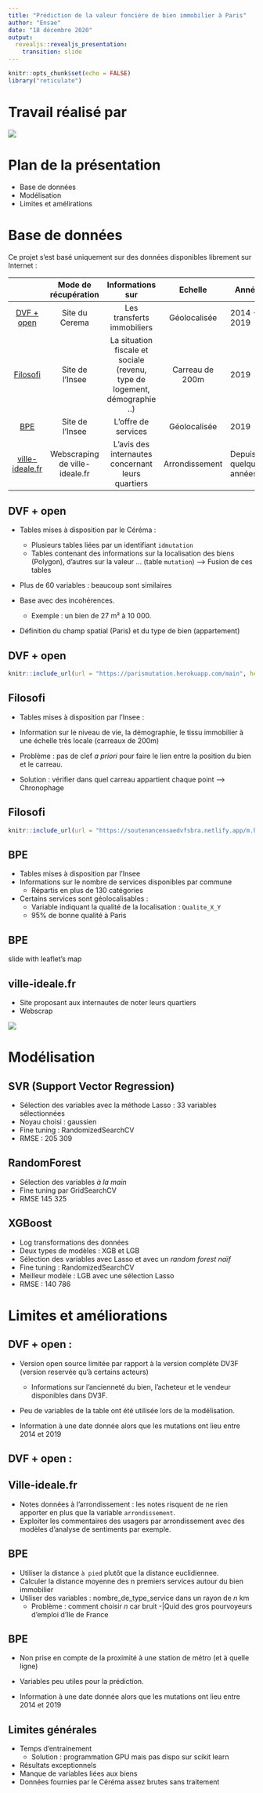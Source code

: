 ```yaml
---
title: "Prédiction de la valeur foncière de bien immobilier à Paris"
author: "Ensae"
date: "18 décembre 2020"
output: 
  revealjs::revealjs_presentation:
    transition: slide
---
```



```r
knitr::opts_chunk$set(echo = FALSE)
library("reticulate")
```

# Travail réalisé par 

![](https://soutenancensaedvfsbra.netlify.app/auteur_proj.png)

# Plan de la présentation
- Base de données
- Modélisation
- Limites et amélirations


# Base de données

Ce projet s'est basé uniquement sur des données disponibles librement sur Internet : 

|                                                                    |      Mode de  récupération     |                              Informations sur                              |     Echelle     | Année                  |
|:------------------------------------------------------------------:|:------------------------------:|:--------------------------------------------------------------------------:|:---------------:|------------------------|
|     [DVF + open](https://cerema.app.box.com/v/dvfplus-opendata)    |         Site du Cerema         |                         Les transferts immobiliers                         |   Géolocalisée  | 2014 - 2019            |
| [Filosofi](https://www.insee.fr/fr/metadonnees/source/serie/s1172) |         Site de l'Insee        | La situation fiscale et sociale (revenu, type de logement, démographie ..) | Carreau de 200m | 2019                   |
|         [BPE](https://www.insee.fr/fr/statistiques/3568656)        |         Site de l'Insee        |                             L'offre de services                            |   Géolocalisée  | 2019                   |
|           [ville-ideale.fr](https://www.ville-ideale.fr/)          | Webscraping de ville-ideale.fr |             L'avis des internautes  concernant leurs quartiers             |  Arrondissement | Depuis quelques années |

## DVF + open

- Tables mises à disposition par le Céréma :
  - Plusieurs tables liées par un identifiant `idmutation`
  - Tables contenant des informations sur la localisation des biens (Polygon), d'autres sur la valeur ... (table `mutation`) --> Fusion de ces tables
  
- Plus de 60 variables : beaucoup sont similaires

- Base avec des incohérences.
  - Exemple : un bien de 27 m² à 10 000.
  
- Définition du champ spatial (Paris) et du type de bien (appartement)

## DVF + open

```r
knitr::include_url(url = "https://parismutation.herokuapp.com/main", height = "700px")
```

## Filosofi

- Tables mises à disposition par l'Insee : 
- Information sur le niveau de vie, la démographie, le tissu immobilier à une échelle très locale (carreaux de 200m)

- Problème : pas de clef *a priori* pour faire le lien entre la position du bien et le carreau.
- Solution : vérifier dans quel carreau appartient chaque point --> Chronophage

## Filosofi
```r
knitr::include_url(url = "https://soutenancensaedvfsbra.netlify.app/m.html", height = "600px")
```

##  BPE
- Tables mises à disposition par l'Insee
- Informations sur le nombre de services disponibles par commune
  - Répartis en plus de 130 catégories
- Certains services sont géolocalisables :
  - Variable indiquant la qualité de la localisation : `Qualite_X_Y`
  - 95\% de bonne qualité à Paris

## BPE 

slide with leaflet's map

## ville-ideale.fr
- Site proposant aux internautes de noter leurs quartiers
- Webscrap

![](https://soutenancensaedvfsbra.netlify.app/ville_ideale.png)

# Modélisation

## SVR (Support Vector Regression)

- Sélection des variables avec la méthode Lasso : 33 variables sélectionnées
- Noyau choisi : gaussien
- Fine tuning : RandomizedSearchCV
- RMSE : 205 309

## RandomForest
- Sélection des variables *à la main*
- Fine tuning par GridSearchCV
- RMSE 145 325

## XGBoost
- Log transformations des données
- Deux types de modèles : XGB et LGB
- Sélection des variables avec Lasso et avec un *random forest naïf*
- Fine tuning : RandomizedSearchCV
- Meilleur modèle : LGB avec une sélection Lasso
- RMSE : 140 786

# Limites et améliorations

## DVF + open : 

- Version open source limitée par rapport à la version complète DV3F (version reservée qu'à certains acteurs)
  - Informations sur l'ancienneté du bien, l'acheteur et le vendeur disponibles dans DV3F.
- Peu de variables de la table ont été utilisée lors de la modélisation.

- Information à une date donnée alors que les mutations ont lieu entre 2014 et 2019

## DVF + open : 


## Ville-ideale.fr

- Notes données à l'arrondissement : les notes risquent de ne rien apporter en plus que la variable `arrondissement`.
- Exploiter les commentaires des usagers par arrondissement avec des modèles d'analyse de sentiments par exemple.


## BPE

- Utiliser la distance `à pied` plutôt que la distance euclidiennee.
- Calculer la distance moyenne des n premiers services autour du bien immobilier
- Utiliser des variables : nombre_de_type_service dans un rayon de *n* km
  - Problème : comment choisir *n* car bruit
-|Quid des gros pourvoyeurs d'emploi d'Ile de France


## BPE
- Non prise en compte de la proximité à une station de métro (et à quelle ligne)

- Variables peu utiles pour la prédiction.


- Information à une date donnée alors que les mutations ont lieu entre 2014 et 2019


## Limites générales

- Temps d'entrainement
  - Solution : programmation GPU mais pas dispo sur scikit learn
- Résultats exceptionnels
- Manque de variables liées aux biens
- Données fournies par le Céréma assez brutes sans traitement

